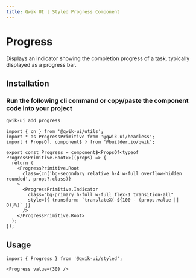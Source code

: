 ```yaml
---
title: Qwik UI | Styled Progress Component
---
```



<StatusBanner status={statusByComponent.styled.Progress} />

# Progress

Displays an indicator showing the completion progress of a task, typically displayed as a progress bar.

<Showcase name="hero" />

## Installation

### Run the following cli command or copy/paste the component code into your project

```sh
qwik-ui add progress
```

```tsx
import { cn } from '@qwik-ui/utils';
import * as ProgressPrimitive from '@qwik-ui/headless';
import { PropsOf, component$ } from '@builder.io/qwik';

export const Progress = component$<PropsOf<typeof ProgressPrimitive.Root>>((props) => {
  return (
    <ProgressPrimitive.Root
      class={cn('bg-secondary relative h-4 w-full overflow-hidden rounded', props?.class)}
    >
      <ProgressPrimitive.Indicator
        class="bg-primary h-full w-full flex-1 transition-all"
        style={{ transform: `translateX(-${100 - (props.value || 0)}%)` }}
      />
    </ProgressPrimitive.Root>
  );
});
```

## Usage

```tsx
import { Progress } from '@qwik-ui/styled';
```

```tsx
<Progress value={30} />
```
